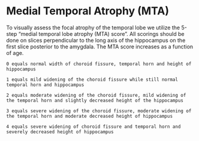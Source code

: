# Medial Temporal Atrophy (MTA)
To visually assess the focal atrophy of the temporal lobe we utilize the 5-step "medial temporal lobe atrophy (MTA) score". All scorings should be done on slices perpendicular to the long axis of the hippocampus on the first slice posterior to the amygdala. The MTA score increases as a function of age.  

`0 equals normal width of choroid fissure, temporal horn and height of hippocampus`

`1 equals mild widening of the choroid fissure while still normal temporal horn and hippocampus`

`2 equals moderate widening of the choroid fissure, mild widening of the temporal horn and slightly decreased height of the hippocampus`

`3 equals severe widening of the choroid fissure, moderate widening of the temporal horn and moderate decreased height of hippocampus`

`4 equals severe widening of choroid fissure and temporal horn and severely decreased height of hippocampus`


